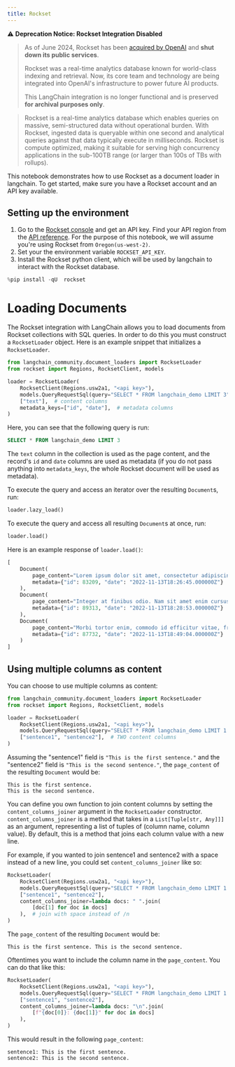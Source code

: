 ```yaml
---
title: Rockset
---
```


⚠️ **Deprecation Notice: Rockset Integration Disabled**
>
> As of June 2024, Rockset has been [acquired by OpenAI](https://openai.com/index/openai-acquires-rockset/) and **shut down its public services**.
>
> Rockset was a real-time analytics database known for world-class indexing and retrieval. Now, its core team and technology are being integrated into OpenAI's infrastructure to power future AI products.
>
> This LangChain integration is no longer functional and is preserved **for archival purposes only**.

> Rockset is a real-time analytics database which enables queries on massive, semi-structured data without operational burden. With Rockset, ingested data is queryable within one second and analytical queries against that data typically execute in milliseconds. Rockset is compute optimized, making it suitable for serving high concurrency applications in the sub-100TB range (or larger than 100s of TBs with rollups).

This notebook demonstrates how to use Rockset as a document loader in langchain. To get started, make sure you have a Rockset account and an API key available.

## Setting up the environment

1. Go to the [Rockset console](https://console.rockset.com/apikeys) and get an API key. Find your API region from the [API reference](https://rockset.com/docs/rest-api/#introduction). For the purpose of this notebook, we will assume you're using Rockset from `Oregon(us-west-2)`.
2. Set your the environment variable `ROCKSET_API_KEY`.
3. Install the Rockset python client, which will be used by langchain to interact with the Rockset database.

```python
%pip install -qU  rockset
```

# Loading Documents

The Rockset integration with LangChain allows you to load documents from Rockset collections with SQL queries. In order to do this you must construct a `RocksetLoader` object. Here is an example snippet that initializes a `RocksetLoader`.

```python
from langchain_community.document_loaders import RocksetLoader
from rockset import Regions, RocksetClient, models

loader = RocksetLoader(
    RocksetClient(Regions.usw2a1, "<api key>"),
    models.QueryRequestSql(query="SELECT * FROM langchain_demo LIMIT 3"),  # SQL query
    ["text"],  # content columns
    metadata_keys=["id", "date"],  # metadata columns
)
```

Here, you can see that the following query is run:

```sql
SELECT * FROM langchain_demo LIMIT 3
```

The `text` column in the collection is used as the page content, and the record's `id` and `date` columns are used as metadata (if you do not pass anything into `metadata_keys`, the whole Rockset document will be used as metadata).

To execute the query and access an iterator over the resulting `Document`s, run:

```python
loader.lazy_load()
```

To execute the query and access all resulting `Document`s at once, run:

```python
loader.load()
```

Here is an example response of `loader.load()`:

```python
[
    Document(
        page_content="Lorem ipsum dolor sit amet, consectetur adipiscing elit. Maecenas a libero porta, dictum ipsum eget, hendrerit neque. Morbi blandit, ex ut suscipit viverra, enim velit tincidunt tellus, a tempor velit nunc et ex. Proin hendrerit odio nec convallis lobortis. Aenean in purus dolor. Vestibulum orci orci, laoreet eget magna in, commodo euismod justo.",
        metadata={"id": 83209, "date": "2022-11-13T18:26:45.000000Z"}
    ),
    Document(
        page_content="Integer at finibus odio. Nam sit amet enim cursus lacus gravida feugiat vestibulum sed libero. Aenean eleifend est quis elementum tincidunt. Curabitur sit amet ornare erat. Nulla id dolor ut magna volutpat sodales fringilla vel ipsum. Donec ultricies, lacus sed fermentum dignissim, lorem elit aliquam ligula, sed suscipit sapien purus nec ligula.",
        metadata={"id": 89313, "date": "2022-11-13T18:28:53.000000Z"}
    ),
    Document(
        page_content="Morbi tortor enim, commodo id efficitur vitae, fringilla nec mi. Nullam molestie faucibus aliquet. Praesent a est facilisis, condimentum justo sit amet, viverra erat. Fusce volutpat nisi vel purus blandit, et facilisis felis accumsan. Phasellus luctus ligula ultrices tellus tempor hendrerit. Donec at ultricies leo.",
        metadata={"id": 87732, "date": "2022-11-13T18:49:04.000000Z"}
    )
]
```

## Using multiple columns as content

You can choose to use multiple columns as content:

```python
from langchain_community.document_loaders import RocksetLoader
from rockset import Regions, RocksetClient, models

loader = RocksetLoader(
    RocksetClient(Regions.usw2a1, "<api key>"),
    models.QueryRequestSql(query="SELECT * FROM langchain_demo LIMIT 1 WHERE id=38"),
    ["sentence1", "sentence2"],  # TWO content columns
)
```

Assuming the "sentence1" field is `"This is the first sentence."` and the "sentence2" field is `"This is the second sentence."`, the `page_content` of the resulting `Document` would be:

```
This is the first sentence.
This is the second sentence.
```

You can define you own function to join content columns by setting the `content_columns_joiner` argument in the `RocksetLoader` constructor. `content_columns_joiner` is a method that takes in a `List[Tuple[str, Any]]]` as an argument, representing a list of tuples of (column name, column value). By default, this is a method that joins each column value with a new line.

For example, if you wanted to join sentence1 and sentence2 with a space instead of a new line, you could set `content_columns_joiner` like so:

```python
RocksetLoader(
    RocksetClient(Regions.usw2a1, "<api key>"),
    models.QueryRequestSql(query="SELECT * FROM langchain_demo LIMIT 1 WHERE id=38"),
    ["sentence1", "sentence2"],
    content_columns_joiner=lambda docs: " ".join(
        [doc[1] for doc in docs]
    ),  # join with space instead of /n
)
```

The `page_content` of the resulting `Document` would be:

```
This is the first sentence. This is the second sentence.
```

Oftentimes you want to include the column name in the `page_content`. You can do that like this:

```python
RocksetLoader(
    RocksetClient(Regions.usw2a1, "<api key>"),
    models.QueryRequestSql(query="SELECT * FROM langchain_demo LIMIT 1 WHERE id=38"),
    ["sentence1", "sentence2"],
    content_columns_joiner=lambda docs: "\n".join(
        [f"{doc[0]}: {doc[1]}" for doc in docs]
    ),
)
```

This would result in the following `page_content`:

```
sentence1: This is the first sentence.
sentence2: This is the second sentence.
```
